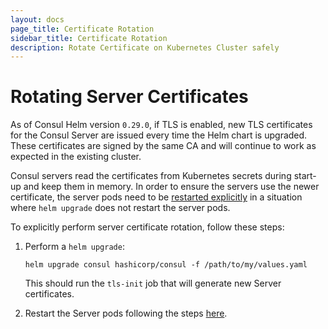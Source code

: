 ```yaml
---
layout: docs
page_title: Certificate Rotation
sidebar_title: Certificate Rotation
description: Rotate Certificate on Kubernetes Cluster safely
---
```


# Rotating Server Certificates

As of Consul Helm version `0.29.0`, if TLS is enabled, new TLS certificates for the Consul Server
are issued every time the Helm chart is upgraded. These certificates are signed by the same CA and will
continue to work as expected in the existing cluster.

Consul servers read the certificates from Kubernetes secrets during start-up and keep them in memory. In order to ensure the
servers use the newer certificate, the server pods need to be [restarted explicitly](/docs/k8s/upgrade#upgrading-consul-servers) in
a situation where `helm upgrade` does not restart the server pods.

To explicitly perform server certificate rotation, follow these steps:

1. Perform a `helm upgrade`:

   ```shell-session
   helm upgrade consul hashicorp/consul -f /path/to/my/values.yaml
   ```

   This should run the `tls-init` job that will generate new Server certificates.

1. Restart the Server pods following the steps [here](/docs/k8s/upgrade#upgrading-consul-servers).
